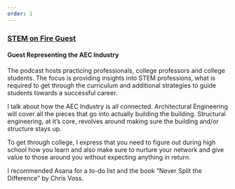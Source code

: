 ```yaml
---
order: 1
---
```


### [STEM on Fire Guest](https://stemonfire.com/43-architectural-and-structural-engineer-jacob-bolda/)
#### Guest Representing the AEC Industry

The podcast hosts practicing professionals, college professors and
college students. The focus is providing insights into STEM professions,
what is required to get through the curriculum and additional strategies
to guide students towards a successful career.

I talk about how the AEC Industry is all connected. Architectural
Engineering will cover all the pieces that go into actually building the
building. Structural engineering, at it’s core, revolves around making
sure the building and/or structure stays up.

To get through college, I express that you need to figure out during
high school how you learn and also make sure to nurture your network and
give value to those around you without expecting anything in return.

I recommended Asana for a to-do list and the book “Never Split the
Difference” by Chris Voss.